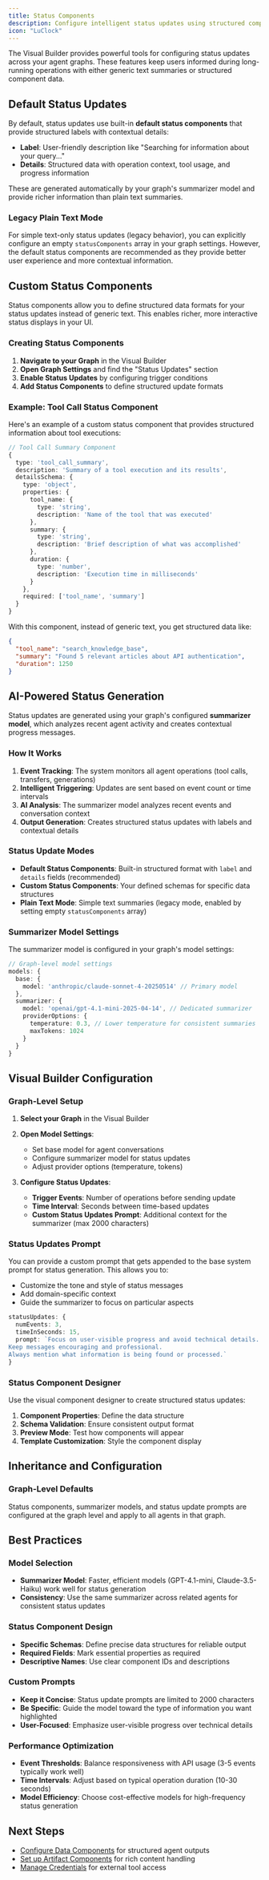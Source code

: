 ```yaml
---
title: Status Components
description: Configure intelligent status updates using structured components in the Visual Builder
icon: "LuClock"
---
```


The Visual Builder provides powerful tools for configuring status updates across your agent graphs. These features keep users informed during long-running operations with either generic text summaries or structured component data.

## Default Status Updates

By default, status updates use built-in **default status components** that provide structured labels with contextual details:

- **Label**: User-friendly description like "Searching for information about your query..."
- **Details**: Structured data with operation context, tool usage, and progress information

These are generated automatically by your graph's summarizer model and provide richer information than plain text summaries.

### Legacy Plain Text Mode

For simple text-only status updates (legacy behavior), you can explicitly configure an empty `statusComponents` array in your graph settings. However, the default status components are recommended as they provide better user experience and more contextual information.

## Custom Status Components

Status components allow you to define structured data formats for your status updates instead of generic text. This enables richer, more interactive status displays in your UI.

### Creating Status Components

1. **Navigate to your Graph** in the Visual Builder
2. **Open Graph Settings** and find the "Status Updates" section
3. **Enable Status Updates** by configuring trigger conditions
4. **Add Status Components** to define structured update formats

### Example: Tool Call Status Component

Here's an example of a custom status component that provides structured information about tool executions:

```typescript
// Tool Call Summary Component
{
  type: 'tool_call_summary',
  description: 'Summary of a tool execution and its results',
  detailsSchema: {
    type: 'object',
    properties: {
      tool_name: {
        type: 'string',
        description: 'Name of the tool that was executed'
      },
      summary: {
        type: 'string',
        description: 'Brief description of what was accomplished'
      },
      duration: {
        type: 'number',
        description: 'Execution time in milliseconds'
      }
    },
    required: ['tool_name', 'summary']
  }
}
```

With this component, instead of generic text, you get structured data like:

```json
{
  "tool_name": "search_knowledge_base",
  "summary": "Found 5 relevant articles about API authentication",
  "duration": 1250
}
```

## AI-Powered Status Generation

Status updates are generated using your graph's configured **summarizer model**, which analyzes recent agent activity and creates contextual progress messages.

### How It Works

1. **Event Tracking**: The system monitors all agent operations (tool calls, transfers, generations)
2. **Intelligent Triggering**: Updates are sent based on event count or time intervals
3. **AI Analysis**: The summarizer model analyzes recent events and conversation context
4. **Output Generation**: Creates structured status updates with labels and contextual details

### Status Update Modes

- **Default Status Components**: Built-in structured format with `label` and `details` fields (recommended)
- **Custom Status Components**: Your defined schemas for specific data structures
- **Plain Text Mode**: Simple text summaries (legacy mode, enabled by setting empty `statusComponents` array)

### Summarizer Model Settings

The summarizer model is configured in your graph's model settings:

```typescript
// Graph-level model settings
models: {
  base: {
    model: 'anthropic/claude-sonnet-4-20250514' // Primary model
  },
  summarizer: {
    model: 'openai/gpt-4.1-mini-2025-04-14', // Dedicated summarizer
    providerOptions: {
      temperature: 0.3, // Lower temperature for consistent summaries
      maxTokens: 1024
    }
  }
}
```

## Visual Builder Configuration

### Graph-Level Setup

1. **Select your Graph** in the Visual Builder
2. **Open Model Settings**:

   - Set base model for agent conversations
   - Configure summarizer model for status updates
   - Adjust provider options (temperature, tokens)

3. **Configure Status Updates**:
   - **Trigger Events**: Number of operations before sending update
   - **Time Interval**: Seconds between time-based updates
   - **Custom Status Updates Prompt**: Additional context for the summarizer (max 2000 characters)

### Status Updates Prompt

You can provide a custom prompt that gets appended to the base system prompt for status generation. This allows you to:

- Customize the tone and style of status messages
- Add domain-specific context
- Guide the summarizer to focus on particular aspects

```typescript
statusUpdates: {
  numEvents: 3,
  timeInSeconds: 15,
  prompt: `Focus on user-visible progress and avoid technical details.
Keep messages encouraging and professional.
Always mention what information is being found or processed.`
}
```

### Status Component Designer

Use the visual component designer to create structured status updates:

1. **Component Properties**: Define the data structure
2. **Schema Validation**: Ensure consistent output format
3. **Preview Mode**: Test how components will appear
4. **Template Customization**: Style the component display

## Inheritance and Configuration

### Graph-Level Defaults

Status components, summarizer models, and status update prompts are configured at the graph level and apply to all agents in that graph.

## Best Practices

### Model Selection

- **Summarizer Model**: Faster, efficient models (GPT-4.1-mini, Claude-3.5-Haiku) work well for status generation
- **Consistency**: Use the same summarizer across related agents for consistent status updates

### Status Component Design

- **Specific Schemas**: Define precise data structures for reliable output
- **Required Fields**: Mark essential properties as required
- **Descriptive Names**: Use clear component IDs and descriptions

### Custom Prompts

- **Keep it Concise**: Status update prompts are limited to 2000 characters
- **Be Specific**: Guide the model toward the type of information you want highlighted
- **User-Focused**: Emphasize user-visible progress over technical details

### Performance Optimization

- **Event Thresholds**: Balance responsiveness with API usage (3-5 events typically work well)
- **Time Intervals**: Adjust based on typical operation duration (10-30 seconds)
- **Model Efficiency**: Choose cost-effective models for high-frequency status generation

## Next Steps

- [Configure Data Components](/visual-builder/data-components) for structured agent outputs
- [Set up Artifact Components](/visual-builder/artifact-components) for rich content handling
- [Manage Credentials](/visual-builder/credentials) for external tool access
